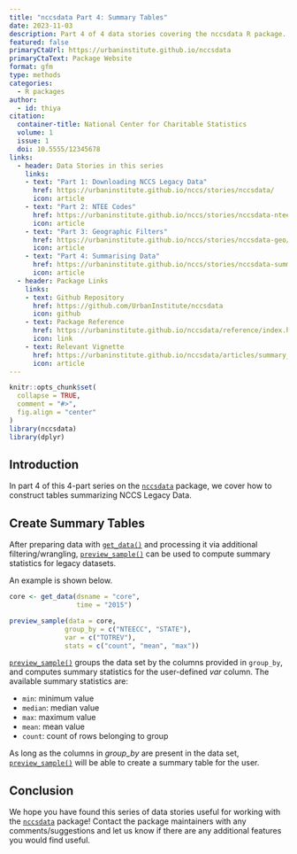 ```yaml
---
title: "nccsdata Part 4: Summary Tables"
date: 2023-11-03
description: Part 4 of 4 data stories covering the nccsdata R package. This story focuses on summarising NCCS legacy data.
featured: false
primaryCtaUrl: https://urbaninstitute.github.io/nccsdata
primaryCtaText: Package Website
format: gfm
type: methods
categories:
  - R packages
author:
  - id: thiya
citation: 
  container-title: National Center for Charitable Statistics
  volume: 1
  issue: 1
  doi: 10.5555/12345678
links:
  - header: Data Stories in this series
    links:
    - text: "Part 1: Downloading NCCS Legacy Data"
      href: https://urbaninstitute.github.io/nccs/stories/nccsdata/
      icon: article
    - text: "Part 2: NTEE Codes"
      href: https://urbaninstitute.github.io/nccs/stories/nccsdata-ntee/
      icon: article
    - text: "Part 3: Geographic Filters"
      href: https://urbaninstitute.github.io/nccs/stories/nccsdata-geo/
      icon: article
    - text: "Part 4: Summarising Data"
      href: https://urbaninstitute.github.io/nccs/stories/nccsdata-summary/
      icon: article
  - header: Package Links
    links:
    - text: Github Repository
      href: https://github.com/UrbanInstitute/nccsdata
      icon: github
    - text: Package Reference
      href: https://urbaninstitute.github.io/nccsdata/reference/index.html
      icon: link
    - text: Relevant Vignette
      href: https://urbaninstitute.github.io/nccsdata/articles/summary_stats.html
      icon: article
---
```


```r
knitr::opts_chunk$set(
  collapse = TRUE,
  comment = "#>",
  fig.align = "center"
)
library(nccsdata)
library(dplyr)
```

## Introduction

In part 4 of this 4-part series on the [`nccsdata`](https://urbaninstitute.github.io/nccsdata/) package, we cover how to construct tables summarizing NCCS Legacy Data.

## Create Summary Tables

After preparing data with [`get_data()`](file:///C:/Users/tpoongundranar/Documents/Urban/NCCS/nccsdata/docs/reference/get_data.html) and processing it via additional filtering/wrangling, [`preview_sample()`](file:///C:/Users/tpoongundranar/Documents/Urban/NCCS/nccsdata/docs/reference/preview_sample.html) can be used to compute summary statistics for legacy datasets.

An example is shown below.

```r
core <- get_data(dsname = "core",
                 time = "2015")
```

```r
preview_sample(data = core,
              group_by = c("NTEECC", "STATE"),
              var = c("TOTREV"),
              stats = c("count", "mean", "max"))
```



[`preview_sample()`](file:///C:/Users/tpoongundranar/Documents/Urban/NCCS/nccsdata/docs/reference/preview_sample.html) groups the data set by the columns provided in `group_by`, and computes summary statistics for the user-defined *var* column. The available summary statistics are:

 * `min`: minimum value
 * `median`: median value
 * `max`: maximum value
 * `mean`: mean value
 * `count`: count of rows belonging to group

As long as the columns in *group_by* are present in the data set, [`preview_sample()`](file:///C:/Users/tpoongundranar/Documents/Urban/NCCS/nccsdata/docs/reference/preview_sample.html) will be able to create a summary table for the user.

## Conclusion

We hope you have found this series of data stories useful for working with the [`nccsdata`](file:///C:/Users/tpoongundranar/Documents/Urban/NCCS/nccsdata/docs/index.html) package! Contact the package maintainers with any comments/suggestions and let us know if there are any additional features you would find useful.
